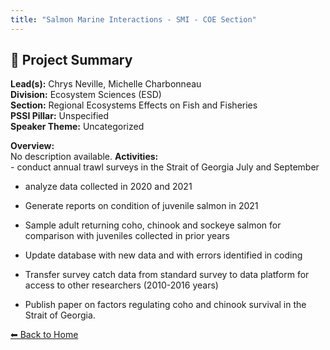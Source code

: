 ---
title: "Salmon Marine Interactions - SMI - COE Section"
---

## 🧬 Project Summary

**Lead(s):** Chrys Neville, Michelle Charbonneau  
**Division:** Ecosystem Sciences (ESD)  
**Section:** Regional Ecosystems Effects on Fish and Fisheries  
**PSSI Pillar:** Unspecified  
**Speaker Theme:** Uncategorized  

**Overview:**  
No description available.
**Activities:**  
- conduct annual trawl surveys in the Strait of Georgia July and September
- analyze data collected in 2020 and 2021
- Generate reports on condition of juvenile salmon in 2021
- Sample adult returning coho, chinook and sockeye salmon for comparison with juveniles collected in prior years
- Update database with new data and with errors identified in coding
- Transfer survey catch data from standard survey to data platform for access to other researchers (2010-2016 years)
- Publish paper on factors regulating coho and chinook survival in the Strait of Georgia.

[⬅ Back to Home](../index.qmd)
